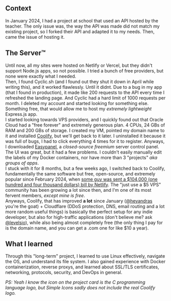 ## Context

In January 2024, I had a project at school that used an API hosted by the teacher. The only issue was, the way the API was made did not match my existing project, so I forked their API and adapted it to my needs. Then, came the issue of hosting it.

## The Server™

Until now, all my sites were hosted on Netlify or Vercel, but they didn't support Node.js apps, so not possible. I tried a bunch of free providers, but none were exactly what I needed. \
Then, I found Cyclic.sh (and I found out they shut it down in April while writing this), and it worked flawlessly. Until it didnt. Due to a bug in my app (that I found in production), it made like 200 requests to the API every time I refreshed the landing page. And Cyclic had a hard limit of 1000 requests per month. I deleted my account and started looking for something else. Something free, that would allow me to host my _extremely lightweight_ Express.js app. \
I started looking towards VPS providers, and I quickly found out that Oracle Cloud had a "free forever" and extremely generous plan. 4 CPUs, 24 GBs of RAM and 200 GBs of storage. I created my VM, pointed my domain name to it and installed [Coolify](https://coolify.io), but we'll get back to it later. I uninstalled it because it was full of bugs, I had to click everything 4 times for it to register. Anyways, I downloaded [Easypanel](https://easypanel.io), a _closed-source freemium_ server control panel. The UI was great, but it had a few problems. I couldn't easily manually edit the labels of my Docker containers, nor have more than 3 "projects" _aka groups of apps_. \
I stuck with it for 8 months, but a few weeks ago, I switched back to Coolify, fundamentally the same software but free, open-source, and extremely popular since February 2024, when [some guy was sent a $104,000 (one hundred and four thousand dollars) bill by Netlify](https://old.reddit.com/r/webdev/comments/1b14bty/netlify_just_sent_me_a_104k_bill_for_a_simple/). The "just use a $5 VPS" community has been growing a lot since then, and I'm one of its most fervent members, _except mine is free_. \
Anyways, Coolify, that has improved **a lot** since January ([@heyandras](https://x.com/heyandras) you're the goat) + Cloudflare (DDoS protection, DNS, email routing and a lot more random useful things) is basically the perfect setup for any indie developer, but also for high-traffic applications (don't believe me? ask [@levelsio](https://x.com/levelsio)), while also being almost completely free (the only thing I pay for is the domain name, and you can get a .com one for like $10 a year).

## What I learned

Through this "long-term" project, I learned to use Linux effectively, navigate the OS, and understand its file system. I also gained experience with Docker containerization, reverse proxys, and learned about SSL/TLS certificates, networking, protocols, security, and DevOps in general.

_PS: Yeah I know the icon on the project card is the C programming language logo, but Simple Icons sadly does not include the real Coolify logo._
